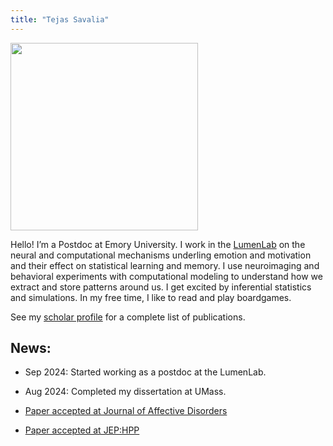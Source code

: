 ```yaml
---
title: "Tejas Savalia"
---
```


![](../images/display_pic.png){width=300 fig-align="center"}


Hello!
I'm a Postdoc at Emory University. I work in the [LumenLab](https://scholarblogs.emory.edu/lumenlab/) on the neural and computational mechanisms underling emotion and motivation and their effect on statistical learning and memory. I use neuroimaging and behavioral experiments with computational modeling to understand how we extract and store patterns around us. I get excited by inferential statistics and simulations. In my free time, I like to read and play boardgames. 

See my [scholar profile](https://scholar.google.com/citations?user=25KCLG8AAAAJ&hl=en&oi=ao) for a complete list of publications.

## News: 

- Sep 2024: Started working as a postdoc at the LumenLab.

- Aug 2024: Completed my dissertation at UMass. 

- [Paper accepted at Journal of Affective Disorders](https://doi.org/10.1016/j.jad.2024.07.072) 

- [Paper accepted at JEP:HPP](https://drive.google.com/file/d/1k0dOQ94EU0iz1luldkvcKehhTvaVaqsm/view?usp=sharing) 